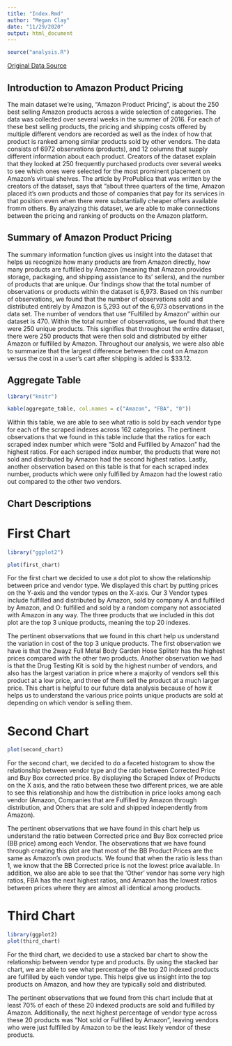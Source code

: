 ```yaml
---
title: "Index.Rmd"
author: "Megan Clay"
date: "11/29/2020"
output: html_document
---
```


```r
source("analysis.R")
```


[Original Data Source](https://www.propublica.org/datastore/dataset/amazon-pricing-algorithm-data-set)

## Introduction to Amazon Product Pricing

The main dataset we're using, "Amazon Product Pricing", is about the 250 best selling Amazon products across a wide selection of categories. The data was collected over several weeks in the summer of 2016. For each of these best selling products, the pricing and shipping costs offered by multiple different vendors are recorded as well as the index of how that product is ranked among similar products sold by other vendors. The data consists of 6972 observations (products), and 12 columns that supply different information about each product. Creators of the dataset explain that they looked at 250 frequently purchased products over several weeks to see which ones were selected for the most prominent placement on Amazon's virtual shelves. The article by ProPublica that was written by the creators of the dataset, says that "about three quarters of the time, Amazon placed it's own products and those of companies that pay for its services in that position even when there were substantially cheaper offers available fromm others. By analyzing this dataset, we are able to make connections between the pricing and ranking of products on the Amazon platform. 

## Summary of Amazon Product Pricing

The summary information function gives us insight into the dataset that helps us recognize how many products are from Amazon directly, how many products are fulfilled by Amazon (meaning that Amazon provides storage, packaging, and shipping assistance to its' sellers), and the number of products that are unique. Our findings show that the total number of observations or products within the dataset is 6,973. Based on this number of observations, we found that the number of observations sold and distributed entirely by Amazon is 5,293 out of the 6,973 observations in the data set. The number of vendors that use "Fulfilled by Amazon" within our dataset is 470. Within the total number of observations, we found that there were 250 unique products. This signifies that throughout the entire dataset, there were 250 products that were then sold and distributed by either Amazon or fulfilled by Amazon. Throughout our analysis, we were also able to summarize that the largest difference between the cost on Amazon versus the cost in a user's cart after shipping is added is $33.12.

## Aggregate Table

```r
library("knitr")

kable(aggregate_table, col.names = c("Amazon", "FBA", "0"))
```

Within this table, we are able to see what ratio is sold by each vendor type for each of the scraped indexes across 162 categories. The pertinent observations that we found in this table include that the ratios for each scraped index number which were "Sold and Fulfilled by Amazon" had the highest ratios. For each scraped index number, the products that were not sold and distributed by Amazon had the second highest ratios. Lastly, another observation based on this table is that for each scraped index number, products which were only fulfilled by Amazon had the lowest ratio out compared to the other two vendors. 

## Chart Descriptions

# First Chart

```r
library("ggplot2")

plot(first_chart)

```

For the first chart we decided to use a dot plot to show the relationship between price and vendor type. We displayed this chart by putting prices on the Y-axis and the vendor types on the X-axis. Our 3 Vendor types include fulfilled and distributed by Amazon, sold by company A and fulfilled by Amazon, and O: fulfilled and sold by a random company not associated with Amazon in any way. The three products that we included in this dot plot are the top 3 unique products, meaning the top 20 indexes. 

The pertinent observations that we found in this chart help us understand the variation in cost of the top 3 unique products. The first observation we have is that the 2wayz Full Metal Body Garden Hose Splitetr has the highest prices compared with the other two products. Another observation we had is that the Drug Testing Kit is sold by the highest number of vendors, and also has the largest variation in price where a majority of vendors sell this product at a low price, and three of them sell the product at a much larger price. This chart is helpful to our future data analysis because of how it helps us to understand the various price points unique products are sold at depending on which vendor is selling them. 

# Second Chart

```r
plot(second_chart)

```

For the second chart, we decided to do a faceted histogram to show the relationship between vendor type and the ratio between Corrected Price and Buy Box corrected price. By displaying the Scraped Index of Products on the X axis, and the ratio between these two different prices, we are able to see this relationship and how the distribution in price looks among each vendor (Amazon, Companies that are Fulfilled by Amazon through distribution, and Others that are sold and shipped independently from Amazon).

The pertinent observations that we have found in this chart help us understand the ratio between Corrected price and Buy Box corrected price (BB price) among each Vendor. The observations that we have found through creating this plot are that most of the BB Product Prices are the same as Amazon's own products. We found that when the ratio is less than 1, we know that the BB Corrected price is not the lowest price available. In addition, we also are able to see that the 'Other' vendor has some very high ratios, FBA has the next highest ratios, and Amazon has the lowest ratios between prices where they are almost all identical among products. 

# Third Chart

```r
library(ggplot2)
plot(third_chart)

```

For the third chart, we decided to use a stacked bar chart to show the relationship between vendor type and products. By using the stacked bar chart, we are able to see what percentage of the top 20 indexed products are fulfilled by each vendor type. This helps give us insight into the top products on Amazon, and how they are typically sold and distributed. 

The pertinent observations that we found from this chart include that at least 70% of each of these 20 indexed products are sold and fulfilled by Amazon. Additionally, the next highest percentage of vendor type across these 20 products was "Not sold or Fulfilled by Amazon", leaving vendors who were just fulfilled by Amazon to be the least likely vendor of these products.   
